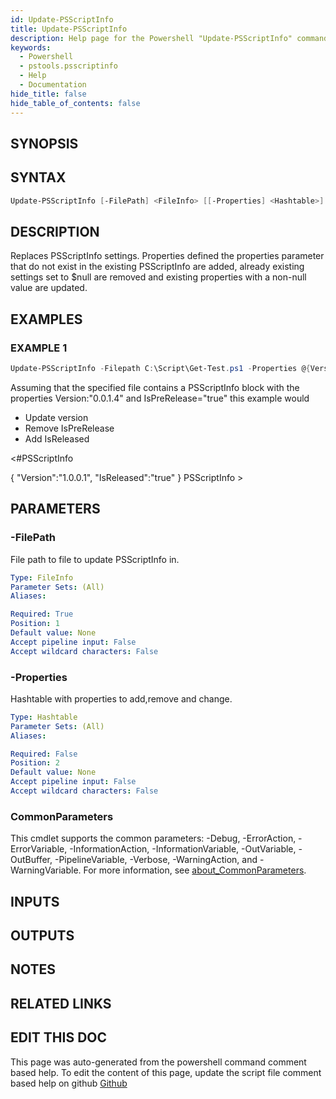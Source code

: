 ```yaml
---
id: Update-PSScriptInfo
title: Update-PSScriptInfo
description: Help page for the Powershell "Update-PSScriptInfo" command
keywords:
  - Powershell
  - pstools.psscriptinfo
  - Help
  - Documentation
hide_title: false
hide_table_of_contents: false
---
```


## SYNOPSIS

## SYNTAX

```powershell
Update-PSScriptInfo [-FilePath] <FileInfo> [[-Properties] <Hashtable>] [<CommonParameters>]
```

## DESCRIPTION

Replaces PSScriptInfo settings.
Properties defined the properties 
parameter that do not exist in the existing PSScriptInfo are added, 
already existing settings set to $null are removed and existing 
properties with a non-null value are updated.

## EXAMPLES

### EXAMPLE 1

```powershell
Update-PSScriptInfo -Filepath C:\Script\Get-Test.ps1 -Properties @{Version="1.0.0.1";IsPreRelease=$null;IsReleased=$true}
```

Assuming that the specified file contains a PSScriptInfo block with the properties Version:"0.0.1.4" and IsPreRelease="true" this example would 
- Update version
- Remove IsPreRelease
- Add IsReleased

\<#PSScriptInfo

{
    "Version":"1.0.0.1",
    "IsReleased":"true"
}
PSScriptInfo
\>

## PARAMETERS

### -FilePath

File path to file to update PSScriptInfo in.

```yaml
Type: FileInfo
Parameter Sets: (All)
Aliases:

Required: True
Position: 1
Default value: None
Accept pipeline input: False
Accept wildcard characters: False
```

### -Properties

Hashtable with properties to add,remove and change.

```yaml
Type: Hashtable
Parameter Sets: (All)
Aliases:

Required: False
Position: 2
Default value: None
Accept pipeline input: False
Accept wildcard characters: False
```

### CommonParameters

This cmdlet supports the common parameters: -Debug, -ErrorAction, -ErrorVariable, -InformationAction, -InformationVariable, -OutVariable, -OutBuffer, -PipelineVariable, -Verbose, -WarningAction, and -WarningVariable. For more information, see [about_CommonParameters](http://go.microsoft.com/fwlink/?LinkID=113216).

## INPUTS

## OUTPUTS

## NOTES

## RELATED LINKS

## EDIT THIS DOC 

This page was auto-generated from the powershell command comment based help. To edit the content of this page, update the script file comment based help on github [Github](https://github.com/hanpq/pstools.psscriptinfo)

